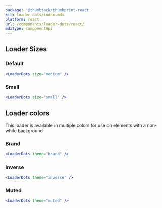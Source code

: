 ```yaml
---
package: '@thumbtack/thumbprint-react'
kit: loader-dots/index.mdx
platform: react
url: /components/loader-dots/react/
mdxType: componentApi
---
```


## Loader Sizes

### Default

```jsx
<LoaderDots size="medium" />
```

### Small

```jsx
<LoaderDots size="small" />
```

## Loader colors

This loader is available in multiple colors for use on elements with a non-white background.

### Brand

```jsx
<LoaderDots theme="brand" />
```

### Inverse

```jsx theme=dark
<LoaderDots theme="inverse" />
```

### Muted

```jsx
<LoaderDots theme="muted" />
```
